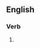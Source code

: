 ==English==

===Verb===
{{head|en|present participle}}

# {{present participle of|subjugate|lang=en|nocat=1}}